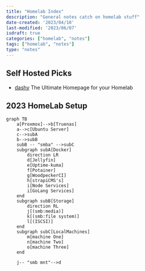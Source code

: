 ```yaml
---
title: "Homelab Index"
description: "General notes catch on homelab stuff"
date-created: '2023/04/10'
last-modified: '2023/06/07'
isdraft: true
categories: ["homelab", "notes"]
tags: ["homelab", "notes"]
type: "notes"
---
```



## Self Hosted Picks 

-  [dashy](https://dashy.to/)
The Ultimate Homepage for your Homelab


## 2023 HomeLab Setup

```mermaid 
graph TB
	a[Proxmox]-->b[Truenas]
	a-->c[Ubuntu Server]
	c-->subA
	b-->subB
	subB -- "smba" -->subC
	subgraph subA[Docker]
		direction LR
		d[Jellyfin]
		e[Uptime-kuma]
		f[Potainer]
		g[WoodpeckerCI]
		h[strapiCMS's]
		i[Node Services]
		i[GoLang Services]
	end
	subgraph subB[Storage]
		direction RL
		j[(smb:media)]
		k[(smb:file system)]
		l[(ISCSI)]
	end
	subgraph subC[LocalMachines]
		m[machine One]
		n[machine Two]
		o[machine Three]
	end

	j-- "smb mnt"-->d
	
```
